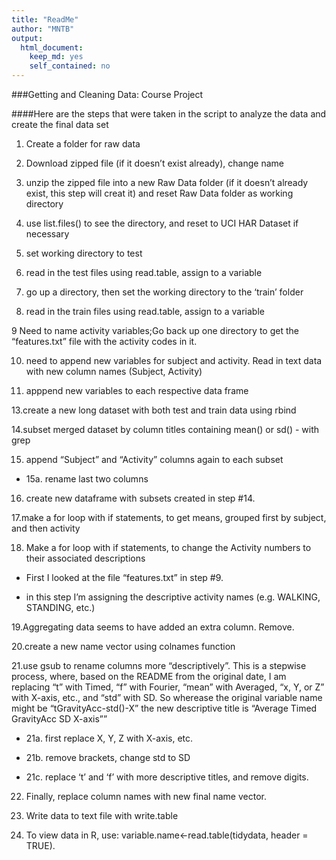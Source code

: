 ```yaml
---
title: "ReadMe"
author: "MNTB"
output:
  html_document:
    keep_md: yes
    self_contained: no
---
```

###Getting and Cleaning Data: Course Project

####Here are the steps that were taken in the script to analyze the data and create the final data set


1. Create a folder for raw data

2. Download zipped file (if it doesn't exist already), change name
 
3. unzip the zipped file into a new Raw Data folder (if it doesn't already exist, this step will creat it) and reset Raw Data folder as working directory

4. use list.files() to see the directory, and reset to UCI HAR Dataset if necessary

5. set working directory to test

6. read in the test files using read.table, assign to a variable

7. go up a directory, then set the working directory to the 'train' folder

8. read in the train files using read.table, assign to a variable

9 Need to name activity variables;Go back up one directory to get the "features.txt" file with the activity codes in it. 

10. need to append new variables for subject and activity.  Read in text data with new column names (Subject, Activity)

11. apppend new variables to each respective data frame

13.create a new long dataset with both test and train data using rbind

14.subset merged dataset by column titles containing mean() or sd() - with grep


15. append "Subject" and "Activity" columns again to each subset

   - 15a. rename last two columns

16. create new dataframe with subsets created in step #14.

17.make a for loop with if statements, to get means, grouped first by subject, and then activity

18. Make a for loop with if statements, to change the Activity numbers to their associated descriptions

   - First I looked at the file "features.txt" in step #9.

   - in this step I'm assigning the descriptive activity names (e.g. WALKING, STANDING, etc.)

19.Aggregating data seems to have added an extra column.  Remove.

20.create a new name vector using colnames function

21.use gsub to rename columns more "descriptively".  This is a stepwise process, where, based on the README from the original date, I am replacing "t" with Timed, "f" with Fourier, "mean" with Averaged, "x, Y, or Z" with X-axis, etc., and "std" with SD.  So wherease the original variable name might be "tGravityAcc-std()-X" the new descriptive title is "Average Timed GravityAcc SD X-axis""

  - 21a. first replace X, Y, Z with X-axis, etc.

  - 21b. remove brackets, change std to SD

  - 21c. replace 't' and 'f' with more descriptive titles, and remove digits.

22. Finally, replace column names with new final name vector.

23. Write data to text file with write.table

24. To view data in R, use: variable.name<-read.table(tidydata, header = TRUE). 


